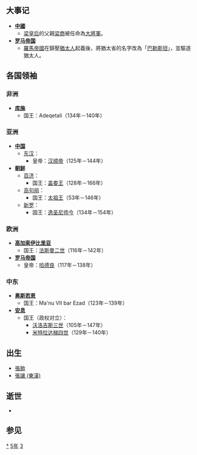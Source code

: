 {{yearTOC|135|东汉'''[[阳嘉|阳嘉]]四年'''}}

== 大事记 ==
*'''[[中國|中國]]'''
** [[順烈皇后|梁皇后]]的父親[[梁商|梁商]]被任命為[[大將軍|大將軍]]。
*'''[[羅馬帝國|罗马帝国]]'''
** [[羅馬帝國|羅馬帝國]]在鎮壓[[猶太人|猶太人]]起義後，將猶太省的名字改為「[[巴勒斯坦|巴勒斯坦]]」，並驅逐猶太人。

== 各国领袖 ==
=== 非洲 ===
*'''[[库施|库施]]'''
**国王：Adeqetali（134年－140年）

=== 亚洲 ===
*'''[[中国|中国]]'''
**[[东汉|东汉]]：
***皇帝：[[汉顺帝|汉顺帝]]（125年－144年）
*'''[[朝鲜民主主义人民共和国|朝鲜]]'''
**[[百濟|百济]]：
***国王：[[盖娄王|盖娄王]]（128年－166年）
**[[高句丽|高句丽]]：
***国王：[[太祖王|太祖王]]（53年－146年）
**[[新罗|新罗]]：
***国王：[[逸圣尼师今|逸圣尼师今]]（134年－154年）

=== 欧洲 ===
*'''[[高加索伊比利亞王國|高加索伊比里亚]]'''
**国王：[[法斯曼二世|法斯曼二世]]（116年－142年）
*'''[[羅馬帝國|罗马帝国]]'''
**皇帝：[[哈德良|哈德良]]（117年－138年）

=== 中东 ===
*'''[[奥斯若恩|奥斯若恩]]'''
**国王：Ma'nu VII bar Ezad（123年－139年）
*'''[[安息_(国家)|安息]]''' 
**国王（政权对立）：
***[[沃洛吉斯三世|沃洛吉斯三世]]（105年－147年）
***[[米特拉达梯四世|米特拉达梯四世]]（129年－140年）

== 出生 ==
*[[張臶|張臶]]
*[[張讓_(東漢)|張讓 (東漢)]]

== 逝世 ==
*

== 参见 ==
{{Wikisource year mention}}

[[Category:135年|*]]
[[Category:130年代|5年]]
[[Category:2世纪各年|3]]
